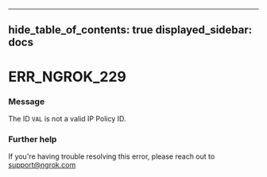 

---
hide_table_of_contents: true
displayed_sidebar: docs
---


# ERR_NGROK_229

### Message
The ID `VAL` is not a valid IP Policy ID.

<ErrorDetails />



### Further help
If you're having trouble resolving this error, please reach out to [support@ngrok.com](mailto:support@ngrok.com?subject=Help%20with%20ERR_NGROK_229)

